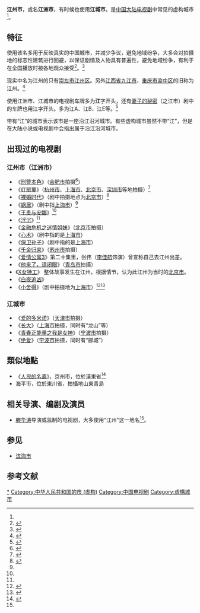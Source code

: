 {{disputed|time=2014-09-17T12:19:26+00:00}}
{{Infobox fictional location
| name = 江州市
| colour = #C0C0C0
| image = 
| imagesize = 
| caption = 
| source = 
| creator = 
| genre = [[影视作品|影视作品]]
| type = [[城市|城市]]
| locations = 
| people = 
| first = 未知
}}
'''江州市'''，或名'''江洲市'''，有时候也使用'''江城市'''。是[[中国大陆|中国大陆]][[电视剧|电视剧]]中常见的虚构城市<ref name=shangdu />。

==特征==

使用该名多用于反映真实的中国城市，并减少争议，避免地域纷争，大多会对拍摄地的标志性建筑进行回避，以保证剧情及人物具有普遍性，避免地域纷争，有利于在全国播放时被各地观众接受<ref name="重庆晨网">{{cite web | url=http://www.cqcb.com/cbnews/instant/2012-07-07/1100924.html | title=《浮沉》热播捧红江州 | publisher=重庆晨网 | date=2012-07-07 | access-date=2014-09-17 | archive-date=2015-09-23 | archive-url=https://web.archive.org/web/20150923210950/http://www.cqcb.com/cbnews/instant/2012-07-07/1100924.html | dead-url=no }}</ref>。<ref>{{Cite web|title=《巡回检察组》开播 “硬核”线索层层铺开|url=http://epaper.ynet.com/html/2020-12/16/content_367934.htm?div=-1|accessdate=2020-12-30|work=北京青年报|archive-date=2021-09-06|archive-url=https://web.archive.org/web/20210906132257/http://epaper.ynet.com/html/2020-12/16/content_367934.htm?div=-1|dead-url=no}}</ref>

现实中名为江州的只有[[崇左市|崇左市]][[江州区|江州区]]。另外[[江西省|江西省]][[九江市|九江市]]、[[重庆市|重庆市]][[渝中区|渝中区]]的旧称为江州。<ref>{{cite web
 |url          = http://www.stats.gov.cn/tjsj/tjbz/tjyqhdmhcxhfdm/2020/45/14/451402.html
 |script-title = 2020年统计用区划代码和城乡划分代码：江州区
 |publisher    = National Bureau of Statistics of the People's Republic of China
 |language     = zh
 |access-date  = 2013-01-03
 |archive-date = 2020-11-28
 |archive-url  = https://web.archive.org/web/20201128175507/http://www.stats.gov.cn/tjsj/tjbz/tjyqhdmhcxhfdm/2020/45/14/451402.html
 |dead-url     = no
}}</ref>

使用江洲市、江城市的电视剧车牌多为'''江'''字开头，还有[[妻子的秘密|妻子的秘密]]（之江市）剧中的车牌也用江字开头。多为江A、江B、江E等。<ref>{{cite web|url=http://www.fawan.com/Article/yl/zy/2011/06/24/113526120983.html|title=江州不存在“裸婚”不穿越|work=fawan.com|access-date=2014-08-08|archive-url=https://web.archive.org/web/20140809074946/http://www.fawan.com/Article/yl/zy/2011/06/24/113526120983.html|archive-date=2014-08-09|dead-url=yes}}</ref>

带有“江”的城市表示该市是一座沿江沿河城市。有些虚构城市虽然不带“江”，但是在大陆小说或电视剧中会指出属于沿江沿河城市。

==出现过的电视剧==
{{动态列表}}
===江州市（江洲市）===

*《[[刑警本色|刑警本色]]》（[[合肥|合肥市]]拍摄<ref>{{cite web | url=http://news.ahlife.com/htm/201403/249590.html | title=合肥多次成为影视剧选景地 扒一扒那些在合肥拍摄的电视剧 | publisher=安徽生活网 | date=2014-03-14 | access-date=2014-09-17 | archive-url=https://web.archive.org/web/20150201191219/http://news.ahlife.com/htm/201403/249590.html | archive-date=2015-02-01 | dead-url=yes }}</ref>）
*《[[红罂粟|红罂粟]]》（[[杭州市|杭州市]]、[[上海市|上海市]]、[[北京市|北京市]]、[[深圳市|深圳市]]等地拍摄）<ref>{{cite web|title=红罂粟 (2004)|url=http://ku.ent.sina.com.cn/tv/1674.html|work=互动资料库|publisher=新浪娱乐|access-date=2015-02-09|archive-date=2016-09-17|archive-url=https://web.archive.org/web/20160917025551/http://ku.ent.sina.com.cn/tv/1674.html|dead-url=no}}</ref>
*《[[裸婚時代|裸婚时代]]》（剧中拍摄地点为[[北京市|北京市]]）<ref name=shangdu>{{cite news|title=蜗居和裸婚时代里的江州是哪个省的？|url=http://house.shangdu.com/news/life/15136.html|publisher=商都网|date=2011-08-24|accessdate=2014-09-16|archiveurl=https://archive.today/20140916093641/http://house.shangdu.com/news/life/15136.html|archivedate=2014年9月16日|deadurl=yes|df=}}</ref>
*《[[蜗居|蜗居]]》（剧中指[[上海|上海市]]）<ref name=shangdu />
*《[[王贵与安娜|王贵与安娜]]》<ref name="重庆晨网" />
*《[[浮沉_(2012年电视剧)|浮沉]]》<ref name="重庆晨网" />
*《[[金融危机之迷情姐妹|金融危机之迷情姐妹]]》（[[北京市|北京市]]拍摄）
*《[[心术_(电视剧)|心术]]》（剧中指的是[[上海市|上海市]]）
*《[[保卫孙子|保卫孙子]]》（剧中指的是[[上海市|上海市]]）
*《[[千金归来|千金归来]]》（[[苏州|苏州市]]拍摄）
*《[[爱情公寓3|爱情公寓3]]》第二十集里，张伟（[[李佳航|李佳航]]饰演）曾宣称自己去江州出差。
*《[[他来了，请闭眼|他来了，请闭眼]]》（[[青岛|青岛市]]拍摄）
*《[[X女特工|X女特工]]》 整体故事发生在江州，根据情节，认为此江州为当时的[[北京市|北京市]]。
*《[[白夜追凶_(网络剧)|白夜追凶]]》
*《[[小舍得|小舍得]]》（剧中拍摄地为[[上海市|上海市]]）<ref>{{cite news |title=《小舍得》聚焦“小升初”在有爱的环境享受童年 |url=https://m.sohu.com/a/459455513_162758/?pvid=000115_3w_a |publisher=光明網 |accessdate=2021-09-20 |archive-date=2021-04-11 |archive-url=https://web.archive.org/web/20210411031047/https://m.sohu.com/a/459455513_162758/?pvid=000115_3w_a |dead-url=no }}</ref><ref>{{cite news |title=聚焦“小升初”，《小舍得》探讨家长为啥会焦虑 |url=https://m.sohu.com/a/459351180_260616/?pvid=000115_3w_a |publisher=澎湃新聞 |accessdate=2021-09-20 |archive-date=2021-04-11 |archive-url=https://web.archive.org/web/20210411031052/https://m.sohu.com/a/459351180_260616/?pvid=000115_3w_a |dead-url=no }}</ref>

===江城市===
*《[[爱的多米诺|爱的多米诺]]》（[[天津市|天津市]]拍摄）
*《[[長大_(電視劇)|长大]]》（[[上海市|上海市]]拍摄，同时有“龙山”等）
*《[[青春正能量之我是女神|青春正能量之我是女神]]》（[[宁波|宁波市]]拍摄）
*《[[絕愛|绝爱]]》（[[宁波市|宁波市]]拍摄，同时有“郦城”）

== 類似地點 ==
* 《[[人民的名義|人民的名義]]》，京州市，位於漢東省<ref>{{Cite web |url=http://ent.xinmin.cn/2017/03/16/30900994.html# |title=2017反腐大剧《人民的名义》3月28日登陆湖南卫视 |access-date=2017-03-18 |archive-url=https://web.archive.org/web/20170330015804/http://ent.xinmin.cn/2017/03/16/30900994.html |archive-date=2017-03-30 |dead-url=yes }}</ref>
* 海平市，位於東川省，拍攝地山東青島

==相关导演、编剧及演员==

*[[滕华涛|滕华涛]]导演或监制的电视剧，大多使用“江州”这一地名<ref name="重庆晨网" />。

==参见==

*[[滨海市|滨海市]]

== 参考文献 ==
{{Reflist|25em}}

[[Category:以江州市为故事发生地的电视剧|*]]
[[Category:中华人民共和国的市_(虚构)|Category:中华人民共和国的市 (虚构)]]
[[Category:中国电视剧|Category:中国电视剧]]
[[Category:虛構城市|Category:虛構城市]]